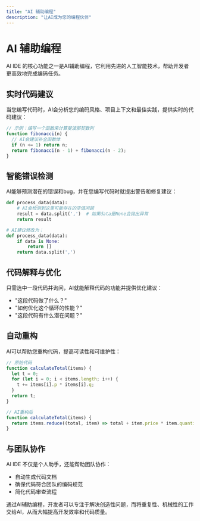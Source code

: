 ```yaml
---
title: "AI 辅助编程"
description: "让AI成为您的编程伙伴"
---
```


# AI 辅助编程

AI IDE 的核心功能之一是AI辅助编程，它利用先进的人工智能技术，帮助开发者更高效地完成编码任务。

## 实时代码建议

当您编写代码时，AI会分析您的编码风格、项目上下文和最佳实践，提供实时的代码建议：

```javascript
// 示例：编写一个函数来计算斐波那契数列
function fibonacci(n) {
  // AI会建议补全函数体
  if (n <= 1) return n;
  return fibonacci(n - 1) + fibonacci(n - 2);
}
```

## 智能错误检测

AI能够预测潜在的错误和bug，并在您编写代码时就提出警告和修复建议：

```python
def process_data(data):
    # AI会检测到这里可能存在的空值问题
    result = data.split(',')  # 如果data是None会抛出异常
    return result

# AI建议修改为：
def process_data(data):
    if data is None:
        return []
    return data.split(',')
```

## 代码解释与优化

只需选中一段代码并询问，AI就能解释代码的功能并提供优化建议：

- "这段代码做了什么？"
- "如何优化这个循环的性能？"
- "这段代码有什么潜在问题？"

## 自动重构

AI可以帮助您重构代码，提高可读性和可维护性：

```javascript
// 原始代码
function calculateTotal(items) {
  let t = 0;
  for (let i = 0; i < items.length; i++) {
    t += items[i].p * items[i].q;
  }
  return t;
}

// AI重构后
function calculateTotal(items) {
  return items.reduce((total, item) => total + item.price * item.quantity, 0);
}
```

## 与团队协作

AI IDE 不仅是个人助手，还能帮助团队协作：

- 自动生成代码文档
- 确保代码符合团队的编码规范
- 简化代码审查流程

通过AI辅助编程，开发者可以专注于解决创造性问题，而将重复性、机械性的工作交给AI，从而大幅提高开发效率和代码质量。 